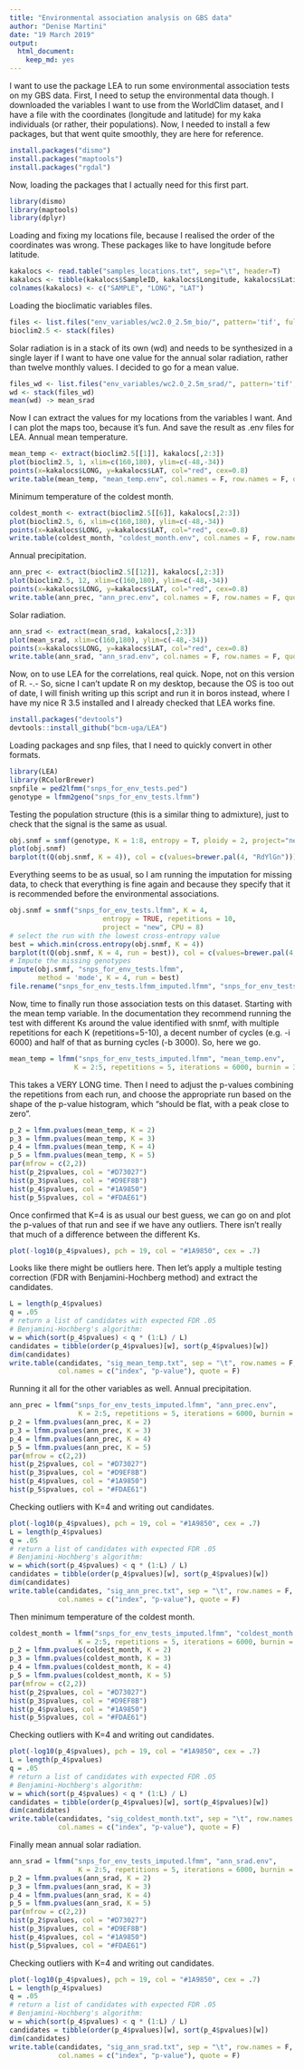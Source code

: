 ```yaml
---
title: "Environmental association analysis on GBS data"
author: "Denise Martini"
date: "19 March 2019"
output: 
  html_document: 
    keep_md: yes
---
```


I want to use the package LEA to run some environmental association tests on my GBS data. First, I need to setup the environmental data though. I downloaded the variables I want to use from the WorldClim dataset, and I have a file with the coordinates (longitude and latitude) for my kaka individuals (or rather, their populations).
Now, I needed to install a few packages, but that went quite smoothly, they are here for reference. 

```r
install.packages("dismo")
install.packages("maptools")
install.packages("rgdal")
```

Now, loading the packages that I actually need for this first part.

```r
library(dismo)
library(maptools)
library(dplyr)
```

Loading and fixing my locations file, because I realised the order of the coordinates was wrong. These packages like to have longitude before latitude.

```r
kakalocs <- read.table("samples_locations.txt", sep="\t", header=T)
kakalocs <- tibble(kakalocs$SampleID, kakalocs$Longitude, kakalocs$Latitude)
colnames(kakalocs) <- c("SAMPLE", "LONG", "LAT")
```

Loading the bioclimatic variables files.

```r
files <- list.files("env_variables/wc2.0_2.5m_bio/", pattern='tif', full.names=TRUE)
bioclim2.5 <- stack(files)
```

Solar radiation is in a stack of its own (wd) and needs to be synthesized in a single layer if I want to have one value for the annual solar radiation, rather than twelve monthly values. I decided to go for a mean value.

```r
files_wd <- list.files("env_variables/wc2.0_2.5m_srad/", pattern='tif', full.names=TRUE)
wd <- stack(files_wd)
mean(wd) -> mean_srad
```

Now I can extract the values for my locations from the variables I want. And I can plot the maps too, because it's fun. And save the result as .env files for LEA.
Annual mean temperature.

```r
mean_temp <- extract(bioclim2.5[[1]], kakalocs[,2:3])
plot(bioclim2.5, 1, xlim=c(160,180), ylim=c(-48,-34))
points(x=kakalocs$LONG, y=kakalocs$LAT, col="red", cex=0.8)
write.table(mean_temp, "mean_temp.env", col.names = F, row.names = F, quote = F)
```

Minimum temperature of the coldest month.

```r
coldest_month <- extract(bioclim2.5[[6]], kakalocs[,2:3])
plot(bioclim2.5, 6, xlim=c(160,180), ylim=c(-48,-34))
points(x=kakalocs$LONG, y=kakalocs$LAT, col="red", cex=0.8)
write.table(coldest_month, "coldest_month.env", col.names = F, row.names = F, quote = F)
```

Annual precipitation.

```r
ann_prec <- extract(bioclim2.5[[12]], kakalocs[,2:3])
plot(bioclim2.5, 12, xlim=c(160,180), ylim=c(-48,-34))
points(x=kakalocs$LONG, y=kakalocs$LAT, col="red", cex=0.8)
write.table(ann_prec, "ann_prec.env", col.names = F, row.names = F, quote = F)
```

Solar radiation.

```r
ann_srad <- extract(mean_srad, kakalocs[,2:3])
plot(mean_srad, xlim=c(160,180), ylim=c(-48,-34))
points(x=kakalocs$LONG, y=kakalocs$LAT, col="red", cex=0.8)
write.table(ann_srad, "ann_srad.env", col.names = F, row.names = F, quote = F)
```

Now, on to use LEA for the correlations, real quick.
Nope, not on this version of R. -.-
So, sicne I can't update R on my desktop, because the OS is too out of date, I will finish writing up this script and run it in boros instead, where I have my nice R 3.5 installed and I already checked that LEA works fine.

```r
install.packages("devtools")
devtools::install_github("bcm-uga/LEA")
```

Loading packages and snp files, that I need to quickly convert in other formats.

```r
library(LEA)
library(RColorBrewer)
snpfile = ped2lfmm("snps_for_env_tests.ped")
genotype = lfmm2geno("snps_for_env_tests.lfmm")
```

Testing the population structure (this is a similar thing to admixture), just to check that the signal is the same as usual.

```r
obj.snmf = snmf(genotype, K = 1:8, entropy = T, ploidy = 2, project="new", CPU = 8)
plot(obj.snmf)
barplot(t(Q(obj.snmf, K = 4)), col = c(values=brewer.pal(4, "RdYlGn")))
```

Everything seems to be as usual, so I am running the imputation for missing data, to check that everything is fine again and because they specify that it is recommended before the environmental associations.

```r
obj.snmf = snmf("snps_for_env_tests.lfmm", K = 4,
                       entropy = TRUE, repetitions = 10,
                       project = "new", CPU = 8)
# select the run with the lowest cross-entropy value
best = which.min(cross.entropy(obj.snmf, K = 4))
barplot(t(Q(obj.snmf, K = 4, run = best)), col = c(values=brewer.pal(4, "RdYlGn")))
# Impute the missing genotypes
impute(obj.snmf, "snps_for_env_tests.lfmm",
       method = 'mode', K = 4, run = best)
file.rename("snps_for_env_tests.lfmm_imputed.lfmm", "snps_for_env_tests_imputed.lfmm")
```

Now, time to finally run those association tests on this dataset. Starting with the mean temp variable.
In the documentation they recommend running the test with different Ks around the value identified with snmf, with multiple repetitions for each K (repetitions=5-10), a decent number of cycles (e.g. -i 6000) and half of that as burning cycles (-b 3000). So, here we go.

```r
mean_temp = lfmm("snps_for_env_tests_imputed.lfmm", "mean_temp.env", 
                K = 2:5, repetitions = 5, iterations = 6000, burnin = 3000, project="new", CPU = 8)
```

This takes a VERY LONG time.
Then I need to adjust the p-values combining the repetitions from each run, and choose the appropriate run based on the shape of the p-value histogram, which "should be flat, with a peak close to zero".

```r
p_2 = lfmm.pvalues(mean_temp, K = 2)
p_3 = lfmm.pvalues(mean_temp, K = 3)
p_4 = lfmm.pvalues(mean_temp, K = 4)
p_5 = lfmm.pvalues(mean_temp, K = 5)
par(mfrow = c(2,2))
hist(p_2$pvalues, col = "#D73027")
hist(p_3$pvalues, col = "#D9EF8B")
hist(p_4$pvalues, col = "#1A9850")
hist(p_5$pvalues, col = "#FDAE61")
```

Once confirmed that K=4 is as usual our best guess, we can go on and plot the p-values of that run and see if we have any outliers. There isn't really that much of a difference between the different Ks.

```r
plot(-log10(p_4$pvalues), pch = 19, col = "#1A9850", cex = .7)
```

Looks like there might be outliers here.
Then let's apply a multiple testing correction (FDR with Benjamini-Hochberg method) and extract the candidates.

```r
L = length(p_4$pvalues)
q = .05
# return a list of candidates with expected FDR .05
# Benjamini-Hochberg's algorithm:
w = which(sort(p_4$pvalues) < q * (1:L) / L)
candidates = tibble(order(p_4$pvalues)[w], sort(p_4$pvalues)[w])
dim(candidates)
write.table(candidates, "sig_mean_temp.txt", sep = "\t", row.names = F,
            col.names = c("index", "p-value"), quote = F)
```

Running it all for the other variables as well. Annual precipitation.

```r
ann_prec = lfmm("snps_for_env_tests_imputed.lfmm", "ann_prec.env", 
                 K = 2:5, repetitions = 5, iterations = 6000, burnin = 3000, project="new", CPU = 8)
p_2 = lfmm.pvalues(ann_prec, K = 2)
p_3 = lfmm.pvalues(ann_prec, K = 3)
p_4 = lfmm.pvalues(ann_prec, K = 4)
p_5 = lfmm.pvalues(ann_prec, K = 5)
par(mfrow = c(2,2))
hist(p_2$pvalues, col = "#D73027")
hist(p_3$pvalues, col = "#D9EF8B")
hist(p_4$pvalues, col = "#1A9850")
hist(p_5$pvalues, col = "#FDAE61")
```

Checking outliers with K=4 and writing out candidates.

```r
plot(-log10(p_4$pvalues), pch = 19, col = "#1A9850", cex = .7)
L = length(p_4$pvalues)
q = .05
# return a list of candidates with expected FDR .05
# Benjamini-Hochberg's algorithm:
w = which(sort(p_4$pvalues) < q * (1:L) / L)
candidates = tibble(order(p_4$pvalues)[w], sort(p_4$pvalues)[w])
dim(candidates)
write.table(candidates, "sig_ann_prec.txt", sep = "\t", row.names = F,
            col.names = c("index", "p-value"), quote = F)
```

Then minimum temperature of the coldest month.

```r
coldest_month = lfmm("snps_for_env_tests_imputed.lfmm", "coldest_month.env", 
                 K = 2:5, repetitions = 5, iterations = 6000, burnin = 3000, project="new", CPU = 8)
p_2 = lfmm.pvalues(coldest_month, K = 2)
p_3 = lfmm.pvalues(coldest_month, K = 3)
p_4 = lfmm.pvalues(coldest_month, K = 4)
p_5 = lfmm.pvalues(coldest_month, K = 5)
par(mfrow = c(2,2))
hist(p_2$pvalues, col = "#D73027")
hist(p_3$pvalues, col = "#D9EF8B")
hist(p_4$pvalues, col = "#1A9850")
hist(p_5$pvalues, col = "#FDAE61")
```

Checking outliers with K=4 and writing out candidates.

```r
plot(-log10(p_4$pvalues), pch = 19, col = "#1A9850", cex = .7)
L = length(p_4$pvalues)
q = .05
# return a list of candidates with expected FDR .05
# Benjamini-Hochberg's algorithm:
w = which(sort(p_4$pvalues) < q * (1:L) / L)
candidates = tibble(order(p_4$pvalues)[w], sort(p_4$pvalues)[w])
dim(candidates)
write.table(candidates, "sig_coldest_month.txt", sep = "\t", row.names = F,
            col.names = c("index", "p-value"), quote = F)
```

Finally mean annual solar radiation.

```r
ann_srad = lfmm("snps_for_env_tests_imputed.lfmm", "ann_srad.env", 
                 K = 2:5, repetitions = 5, iterations = 6000, burnin = 3000, project="new", CPU = 8)
p_2 = lfmm.pvalues(ann_srad, K = 2)
p_3 = lfmm.pvalues(ann_srad, K = 3)
p_4 = lfmm.pvalues(ann_srad, K = 4)
p_5 = lfmm.pvalues(ann_srad, K = 5)
par(mfrow = c(2,2))
hist(p_2$pvalues, col = "#D73027")
hist(p_3$pvalues, col = "#D9EF8B")
hist(p_4$pvalues, col = "#1A9850")
hist(p_5$pvalues, col = "#FDAE61")
```

Checking outliers with K=4 and writing out candidates.

```r
plot(-log10(p_4$pvalues), pch = 19, col = "#1A9850", cex = .7)
L = length(p_4$pvalues)
q = .05
# return a list of candidates with expected FDR .05
# Benjamini-Hochberg's algorithm:
w = which(sort(p_4$pvalues) < q * (1:L) / L)
candidates = tibble(order(p_4$pvalues)[w], sort(p_4$pvalues)[w])
dim(candidates)
write.table(candidates, "sig_ann_srad.txt", sep = "\t", row.names = F,
            col.names = c("index", "p-value"), quote = F)
```
